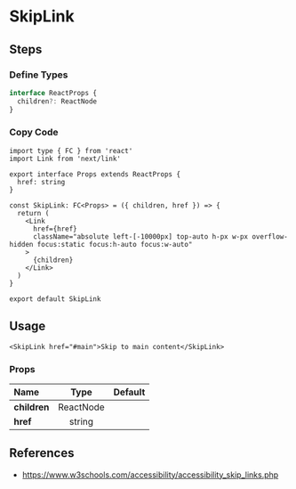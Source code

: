 
<BackTop />

# SkipLink

<blockquote id="k1kzwvryc9p" class="embedgpt"></blockquote>
<Script async src="https://embedgpt.vercel.app/embed.js"></Script>

## Steps

<div className="steps">

### Define Types

```ts filename="types/index.d.ts"
interface ReactProps {
  children?: ReactNode
}
```

### Copy Code

```tsx filename="components/SkipLink/index.tsx"
import type { FC } from 'react'
import Link from 'next/link'

export interface Props extends ReactProps {
  href: string
}

const SkipLink: FC<Props> = ({ children, href }) => {
  return (
    <Link
      href={href}
      className="absolute left-[-10000px] top-auto h-px w-px overflow-hidden focus:static focus:h-auto focus:w-auto"
    >
      {children}
    </Link>
  )
}

export default SkipLink
```

## Usage

```tsx
<SkipLink href="#main">Skip to main content</SkipLink>
```

</div>

### Props

| Name                 |   Type    | Default |
| :------------------- | :-------: | :-----: |
| **children**         | ReactNode |         |
| **href**<Required /> |  string   |         |

## References

- https://www.w3schools.com/accessibility/accessibility_skip_links.php

<Comment />
